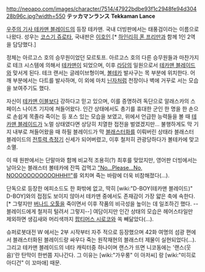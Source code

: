 http://neoapo.com/images/character/7514/47922bdbe93f1c2948fe94d30428b96c.jpg?width=550
'''テッカマンランス'''
'''Tekkaman Lance'''

[[우주의 기사 테카맨 블레이드]]의 등장 테카맨. 국내 더빙판에서는 태풍검이라는 이름으로 나왔다. 성우는 [[코스기 쥬로타]], 국내판은 [[이호인]].[* [[하인리히 폰 프리만]]과 함께 1인 2역을 담당했다.]

정체는 아르고스 호의 승무원이었던 모르토프. 아르고스 호의 다른 승무원들과 마찬가지로 테크 시스템에 의해서 [[테카맨]]이 되었으며, 이후 [[라담]]의 일원으로서 [[테카맨 블레이드]]와 맞서게 된다. 테크 랜서는 글레이브형이며, [[볼테카]] 발사구는 목 부분에 위치한다. 어깨 부분에서는 다트를 발사하며, 이 외에 마치 [[닌자]]처럼 천장이나 벽에 거꾸로 서는 모습을 보여주기도 했다.

자신이 [[테카맨 이블]]보다 강하다고 믿고 있으며, 이를 증명하려 독단으로 알래스카의 스페이스 나이츠 기지에 쳐들어왔다. 인간 상태에서도 총기를 휴대한 군인 한 명을 한 손으로 손쉽게 목졸라 죽이는 등 포스 있는 모습을 보였고, 위에서 언급한 능력들을 볼 때 [[테카맨 블레이드]]가 노멀 상태였다면 상당히 치열한 접전을 벌였겠지만... 불행하게도 막 기지 내부로 쳐들어왔을 때 하필 블레이드가 막 [[블래스터화]]를 이뤄버린 상태라 블래스터 블레이드의 [[전투력 측정기]] 신세가 되어버렸고, 이후 철저히 관광당하다가 볼테카에 맞고 소멸.

{{{#!html
<object type='application/x-shockwave-flash' id='2Ibu6JzX1Rg$' width='480px' height='320px' align='middle' classid='clsid:d27cdb6e-ae6d-11cf-96b8-444553540000' codebase='http://fpdownload.macromedia.com/pub/shockwave/cabs/flash/swflash.cab#version=9,0,0,0'><param name='movie' value='http://flvs.daum.net/flvPlayer.swf?vid=2Ibu6JzX1Rg$' /><param name='allowScriptAccess' value='always' /><param name='allowFullScreen' value='true' /><param name='bgcolor' value='#000000' /><param name='wmode' value='opaque' /><embed src='http://flvs.daum.net/flvPlayer.swf?vid=2Ibu6JzX1Rg$' width='480px' height='320px' allowScriptAccess='always' type='application/x-shockwave-flash' allowFullScreen='true' bgcolor='#000000' ></embed></object>
}}}

이 때 원판에서는 단말마와 함께 비교적 조용히(?) 최후를 맞았지만, 영어판 더빙에서는 날아오는 블래스터 볼테카에 잔뜩 겁먹고 [http://www.youtube.com/watch?v=2lctcQssn5E "No...Please...No, NOOOOOOOOOOOHHH!!"]를 외치며 죽는 바람에 더욱 비참해졌다(...).

단독으로 등장한 에피소드도 한 화밖에 없고, 딱히 [wiki:"D-BOY(테카맨 블레이드)" D-BOY]와의 접점도 보이지 않아서 테카맨 중에서도 존재감이 가장 얇은 축에 속한다.[* 그렇지만 [[버나드 오툴]]을 죽이면서 이후 작품의 비극성을 높이는 데 일조하긴 했다. --블레이드에게 철저히 털려서 그렇지--] 여담이지만 인간 상태의 모습은 헤어스타일만 제외하면 생김새와 머리색까지 [[팝티머스 시로코]]와 쏙 빼닮았다(...).

슈퍼로봇대전 W 에서는 2부 시작부터 자주 적으로 등장했으며 42화 여명의 섬광 편에서 블래스터화된 블레이드랑 싸우다 죽는 원작재현의 블래스터 제물이 실현되었다(...). 그리고 테카맨 블레이드의 네타 캐릭터중 하나이며 랜스가 뜨면 니코동에는 '랜스(웃음)'란 탄막이 한번쯤 지나간다. 그 이유는 [wiki:"가우룽" 이 아저씨] 랑 [wiki:"미히로 아디건" 이 꼬마애] 때문.
